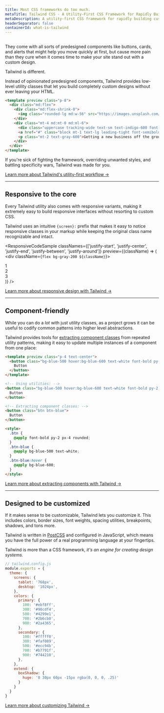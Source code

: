 ```yaml
---
title: Most CSS frameworks do too much.
metaTitle: Tailwind CSS - A Utility-First CSS Framework for Rapidly Building Custom Designs
metaDescription: A utility-first CSS framework for rapidly building custom user interfaces.
headerSeparator: false
containerId: what-is-tailwind
---
```





## <Heading hidden>Utility-first</Heading>

They come with all sorts of predesigned components like buttons, cards, and alerts that might help you move quickly at first, but cause more pain than they cure when it comes time to make your site stand out with a custom design.

Tailwind is different.

Instead of opinionated predesigned components, Tailwind provides low-level utility classes that let you build completely custom designs without ever leaving your HTML.

```html
<template preview class="p-8">
  <div class="md:flex">
    <div class="md:flex-shrink-0">
      <img class="rounded-lg md:w-56" src="https://images.unsplash.com/photo-1556740738-b6a63e27c4df?ixlib=rb-1.2.1&ixid=eyJhcHBfaWQiOjEyMDd9&auto=format&fit=crop&w=448&q=80" alt="Woman paying for a purchase">
    </div>
    <div class="mt-4 md:mt-0 md:ml-6">
      <div class="uppercase tracking-wide text-sm text-indigo-600 font-bold">Marketing</div>
      <a href="#" class="block mt-1 text-lg leading-tight font-semibold text-gray-900 hover:underline">Finding customers for your new business</a>
      <p class="mt-2 text-gray-600">Getting a new business off the ground is a lot of hard work. Here are five ideas you can use to find your first customers.</p>
    </div>
  </div>
</template>
```

If you're sick of fighting the framework, overriding unwanted styles, and battling specificity wars, Tailwind was made for you.

[Learn more about Tailwind's utility-first workflow &rarr;](/docs/utility-first)

---

## Responsive to the core

Every Tailwind utility also comes with responsive variants, making it extremely easy to build responsive interfaces without resorting to custom CSS.

Tailwind uses an intuitive `{screen}:` prefix that makes it easy to notice responsive classes in your markup while keeping the original class name recognizable and intact.

<ResponsiveCodeSample
  classNames={['justify-start', 'justify-center', 'justify-end', 'justify-between', 'justify-around']}
  preview={(className) => (
    <div className={`flex bg-gray-200 ${className}`}>
      <div className="text-gray-700 text-center bg-gray-400 px-4 py-2 m-2">1</div>
      <div className="text-gray-700 text-center bg-gray-400 px-4 py-2 m-2">2</div>
      <div className="text-gray-700 text-center bg-gray-400 px-4 py-2 m-2">3</div>
    </div>
  )}
/>

[Learn more about responsive design with Tailwind &rarr;](/docs/responsive-design)

---

## Component-friendly

While you can do a *lot* with just utility classes, as a project grows it can be useful to codify common patterns into higher level abstractions.

Tailwind provides tools for [extracting component classes](/docs/extracting-components) from repeated utility patterns, making it easy to update multiple instances of a component from one place:

```html
<template preview class="p-4 text-center">
  <button class="bg-blue-500 hover:bg-blue-600 text-white font-bold py-2 px-4 rounded">
    Button
  </button>
</template>

<!-- Using utilities: -->
<button class="bg-blue-500 hover:bg-blue-600 text-white font-bold py-2 px-4 rounded">
  Button
</button>

<!-- Extracting component classes: -->
<button class="btn btn-blue">
  Button
</button>

<style>
  .btn {
    @apply font-bold py-2 px-4 rounded;
  }
  .btn-blue {
    @apply bg-blue-500 text-white;
  }
  .btn-blue:hover {
    @apply bg-blue-600;
  }
</style>
```

[Learn more about extracting components with Tailwind &rarr;](/docs/extracting-components)

---

## Designed to be customized

If it makes sense to be customizable, Tailwind lets you customize it. This includes colors, border sizes, font weights, spacing utilities, breakpoints, shadows, and tons more.

Tailwind is written in [PostCSS](http://postcss.org/) and configured in JavaScript, which means you have the full power of a real programming language at your fingertips.

Tailwind is more than a CSS framework, *it's an engine for creating design systems.*

```js
// tailwind.config.js
module.exports = {
  theme: {
    screens: {
      tablet: '768px',
      desktop: '1024px',
    },
    colors: {
      primary: {
        100: '#ebf8ff',
        300: '#90cdf4',
        500: '#4299e1',
        700: '#2b6cb0',
        900: '#2a4365',
      },
      secondary: {
        100: '#fffff0',
        300: '#faf089',
        500: '#ecc94b',
        700: '#b7791f',
        900: '#744210',
      },
    },
    extend: {
      boxShadow: {
        huge: '0 30px 60px -15px rgba(0, 0, 0, .25)'
      }
    }
  }
}
```

[Learn more about customizing Tailwind &rarr;](/docs/configuration)
